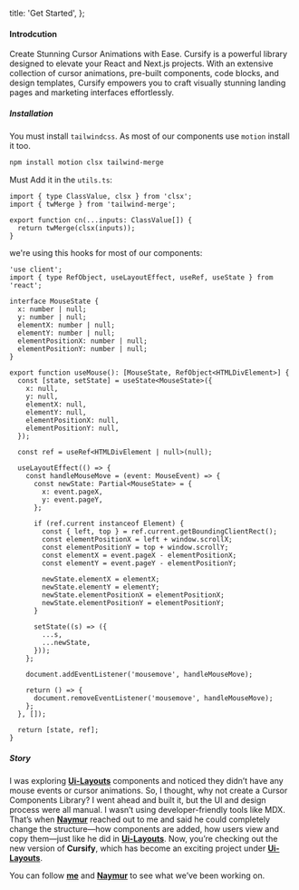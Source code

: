   title: 'Get Started',
};

<div className='mt-4'>
  <h4 className='text-4xl font-semibold'>Introdcution</h4>
</div>

Create Stunning Cursor Animations with Ease.
Cursify is a powerful library designed to elevate your React and Next.js projects. With an extensive collection of cursor animations, pre-built components, code blocks, and design templates, Cursify empowers you to craft visually stunning landing pages and marketing interfaces effortlessly.

##### Installation

You must install `tailwindcss`. As most of our components use `motion` install it too.

```bash
npm install motion clsx tailwind-merge
```

Must Add it in the `utils.ts`:

```tsx utils.tsx
import { type ClassValue, clsx } from 'clsx';
import { twMerge } from 'tailwind-merge';

export function cn(...inputs: ClassValue[]) {
  return twMerge(clsx(inputs));
}
```

we're using this hooks for most of our components:

```tsx use-mouse.tsx
'use client';
import { type RefObject, useLayoutEffect, useRef, useState } from 'react';

interface MouseState {
  x: number | null;
  y: number | null;
  elementX: number | null;
  elementY: number | null;
  elementPositionX: number | null;
  elementPositionY: number | null;
}

export function useMouse(): [MouseState, RefObject<HTMLDivElement>] {
  const [state, setState] = useState<MouseState>({
    x: null,
    y: null,
    elementX: null,
    elementY: null,
    elementPositionX: null,
    elementPositionY: null,
  });

  const ref = useRef<HTMLDivElement | null>(null);

  useLayoutEffect(() => {
    const handleMouseMove = (event: MouseEvent) => {
      const newState: Partial<MouseState> = {
        x: event.pageX,
        y: event.pageY,
      };

      if (ref.current instanceof Element) {
        const { left, top } = ref.current.getBoundingClientRect();
        const elementPositionX = left + window.scrollX;
        const elementPositionY = top + window.scrollY;
        const elementX = event.pageX - elementPositionX;
        const elementY = event.pageY - elementPositionY;

        newState.elementX = elementX;
        newState.elementY = elementY;
        newState.elementPositionX = elementPositionX;
        newState.elementPositionY = elementPositionY;
      }

      setState((s) => ({
        ...s,
        ...newState,
      }));
    };

    document.addEventListener('mousemove', handleMouseMove);

    return () => {
      document.removeEventListener('mousemove', handleMouseMove);
    };
  }, []);

  return [state, ref];
}
```

##### Story

I was exploring **[Ui-Layouts](https://www.ui-layouts.com/)** components and noticed they didn’t have any mouse events or cursor animations. So, I thought, why not create a Cursor Components Library? I went ahead and built it, but the UI and design process were all manual. I wasn’t using developer-friendly tools like MDX. That’s when **[Naymur](https://x.com/naymur_dev)** reached out to me and said he could completely change the structure—how components are added, how users view and copy them—just like he did in **[Ui-Layouts](https://www.ui-layouts.com/)**. Now, you’re checking out the new version of **Cursify**, which has become an exciting project under **[Ui-Layouts](https://www.ui-layouts.com/)**.

You can follow **[me](https://x.com/bachhav36741)** and **[Naymur](https://x.com/naymur_dev)** to see what we’ve been working on.

<div className='mb-4'></div>
